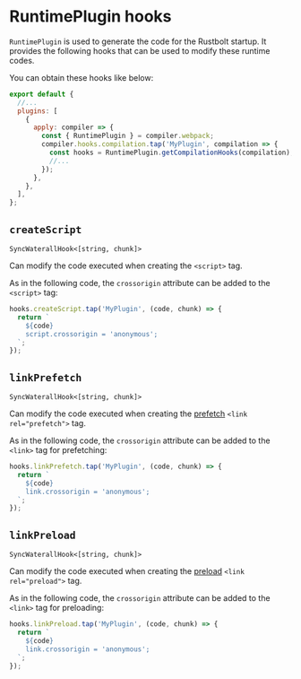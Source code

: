 
# RuntimePlugin hooks

`RuntimePlugin` is used to generate the code for the Rustbolt startup. It provides the following hooks that can be used to modify these runtime codes.

You can obtain these hooks like below:

```js title="rustbolt.config.mjs"
export default {
  //...
  plugins: [
    {
      apply: compiler => {
        const { RuntimePlugin } = compiler.webpack;
        compiler.hooks.compilation.tap('MyPlugin', compilation => {
          const hooks = RuntimePlugin.getCompilationHooks(compilation);
          //...
        });
      },
    },
  ],
};
```

## `createScript`

`SyncWaterallHook<[string, chunk]>`

Can modify the code executed when creating the `<script>` tag.

As in the following code, the `crossorigin` attribute can be added to the `<script>` tag:

```js
hooks.createScript.tap('MyPlugin', (code, chunk) => {
  return `
    ${code}
    script.crossorigin = 'anonymous';
  `;
});
```

<Collapse>
  <CollapsePanel
    className="collapse-code-panel"
    header="CreateScript.ts"
    key="CreateScript"
  >
    <ChunkType />
  </CollapsePanel>
</Collapse>

## `linkPrefetch`

`SyncWaterallHook<[string, chunk]>`

Can modify the code executed when creating the [prefetch](/guide/optimization/code-splitting#prefetchingpreloading-modules) `<link rel="prefetch">` tag.

As in the following code, the `crossorigin` attribute can be added to the `<link>` tag for prefetching:

```js
hooks.linkPrefetch.tap('MyPlugin', (code, chunk) => {
  return `
    ${code}
    link.crossorigin = 'anonymous';
  `;
});
```

<Collapse>
  <CollapsePanel
    className="collapse-code-panel"
    header="CreateScript.ts"
    key="CreateScript"
  >
    <ChunkType />
  </CollapsePanel>
</Collapse>

## `linkPreload`

`SyncWaterallHook<[string, chunk]>`

Can modify the code executed when creating the [preload](/guide/optimization/code-splitting#prefetchingpreloading-modules) `<link rel="preload">` tag.

As in the following code, the `crossorigin` attribute can be added to the `<link>` tag for preloading:

```js
hooks.linkPreload.tap('MyPlugin', (code, chunk) => {
  return `
    ${code}
    link.crossorigin = 'anonymous';
  `;
});
```

<Collapse>
  <CollapsePanel
    className="collapse-code-panel"
    header="CreateScript.ts"
    key="CreateScript"
  >
    <ChunkType />
  </CollapsePanel>
</Collapse>
